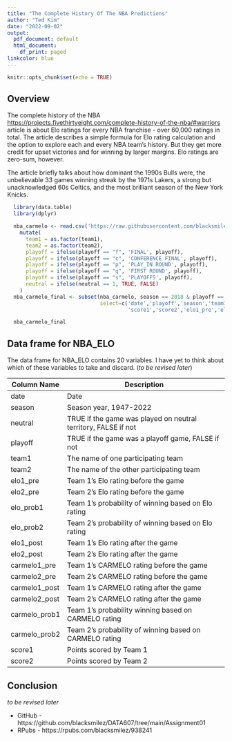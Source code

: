 ```yaml
---
title: "The Complete History Of The NBA Predictions"
author: "Ted Kim"
date: "2022-09-02"
output:
  pdf_document: default
  html_document:
    df_print: paged
linkcolor: blue
---
```


```r
knitr::opts_chunk$set(echo = TRUE)
```

## Overview

The complete history of the NBA [https://projects.fivethirtyeight.com/complete-history-of-the-nba/#warriors](https://projects.fivethirtyeight.com/complete-history-of-the-nba/#warriors) article is about Elo ratings for every NBA franchise - over 60,000 ratings in total. The article describes a simple formula for Elo rating calculation and the option to explore each and every NBA team's history. But they get more credit for upset victories and for winning by larger margins. Elo ratings are zero-sum, however. 

The article briefly talks about how dominant the 1990s Bulls were, the unbelievable 33 games winning streak by the 1971s Lakers, a strong but unacknowledged 60s Celtics, and the most brilliant season of the New York Knicks.

```r
  library(data.table)
  library(dplyr)

  nba_carmelo <- read.csv('https://raw.githubusercontent.com/blacksmilez/DATA607/0b1e776fb7bc21f3ad1e9b2b1e32818a78d92c8f/Assignment01/Data/nba_elo.csv') %>%
    mutate(
      team1 = as.factor(team1),
      team2 = as.factor(team2),
      playoff = ifelse(playoff == "f", 'FINAL', playoff),
      playoff = ifelse(playoff == "c", 'CONFERENCE FINAL', playoff),
      playoff = ifelse(playoff == "p", 'PLAY_IN ROUND', playoff),
      playoff = ifelse(playoff == "q", 'FIRST ROUND', playoff),
      playoff = ifelse(playoff == "s", 'PLAYOFFS', playoff),
      neutral = ifelse(neutral == 1, TRUE, FALSE)
    )
  nba_carmelo_final <- subset(nba_carmelo, season == 2018 & playoff == 'FINAL',
                              select=c('date','playoff','season','team1','team2',
                                       'score1','score2','elo1_pre','elo2_pre'))

  nba_carmelo_final
 ```
 
## Data frame for NBA_ELO
The data frame for NBA_ELO contains 20 variables. I have yet to think about which of these variables to take and discard. (*to be revised later*)
 
|Column Name    |Description                                                         |
|---------------|--------------------------------------------------------------------|
|date           |Date                                                                |
|season         |Season year, 1947-2022                                              |
|neutral        |TRUE if the game was played on neutral territory, FALSE if not      |
|playoff        |TRUE if the game was a playoff game, FALSE if not                   |
|team1          |The name of one participating team                                  |
|team2          |The name of the other participating team                            |
|elo1_pre       |Team 1's Elo rating before the game                                 |
|elo2_pre       |Team 2's Elo rating before the game                                 |
|elo_prob1      |Team 1's probability of winning based on Elo rating                 |
|elo_prob2      |Team 2's probability of winning based on Elo rating                 |
|elo1_post      |Team 1's Elo rating after the game                                  |
|elo2_post      |Team 2's Elo rating after the game                                  |
|carmelo1_pre   |Team 1's CARMELO rating before the game                             |
|carmelo2_pre   |Team 2's CARMELO rating before the game                             |
|carmelo1_post  |Team 1's CARMELO rating after the game                              |
|carmelo2_post  |Team 2's CARMELO rating after the game                              |
|carmelo_prob1  |Team 1's probability winning based on CARMELO rating                |
|carmelo_prob2  |Team 2's probability of winning based on CARMELO rating             |
|score1         |Points scored by Team 1                                             |
|score2         |Points scored by Team 2                                             |

## Conclusion
*to be revised later*
 
 
* GitHub - https://github.com/blacksmilez/DATA607/tree/main/Assignment01
* RPubs - https://rpubs.com/blacksmilez/938241
